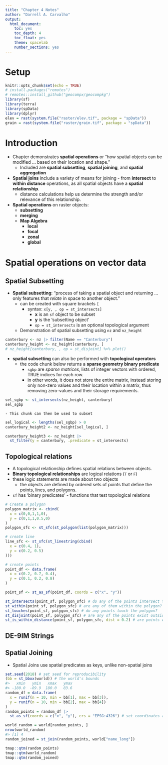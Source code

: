 ---
title: "Chapter 4 Notes"
author: "Darrell A. Carvalho"
output:
  html_document: 
    toc: yes
    toc_depth: 4
    toc_float: yes
    theme: spacelab
    number_sections: yes
---

# Setup

```{r setup, eval = TRUE, include = TRUE}
knitr::opts_chunk$set(echo = TRUE)
# install.packages("remotes")
# remotes::install_github("geocompx/geocompkg")
library(sf)
library(terra)
library(spData)
library(dplyr)
elev = rast(system.file("raster/elev.tif", package = "spData"))
grain = rast(system.file("raster/grain.tif", package = "spData"))
```

# Introduction

-   Chapter demonstrates **spatial operations** or "how spatial objects can be modified ... based on their location and shape."
    -   Included are **spatial subsetting**, **spatial joining**, and **spatial aggregation**
-   **Spatial joins** include a variety of means for joining - from **intersect** to **within distance** operations, as all spatial objects have a **spatial relationship**.
    -   distance calculations help us determine the strength and/or relevance of this relationship.
    
-   **Spatial operations** on raster objects:
    -   **subsetting**
    -   **merging**
    -   **Map Algebra**
        -   **local**
        -   **focal**
        -   **zonal**
        -   **global**

# Spatial operations on vector data
## Spatial Subsetting
-   **Spatial subsetting**: "process of taking a spatial object and returning ... only features that *relate* in space to another object."
    -   can be created with square brackets `[`
        -   syntax: `x[y, , op = st_intersects]`
            -   **x** is an `sf` object to be subset 
            -   **y** is the 'subsetting object'
            -   `op = st_intersects` is an optional topological argument
    -   Demonstration of spatial subsetting using `nz` and `nz_height`

```{r canterbury-object}
canterbury <- nz |> filter(Name == "Canterbury")
canterbury_height <- nz_height[canterbury, ]
# nz_height[canterbury, , op = st_disjoint] %>% plot()
```

-   **spatial subsetting** can also be performed with **topological operators**
    -   the code chunk below returns a **sparse geometry binary predicate**
        -   `sgbp` are *sparse matrices*, lists of integer vectors with ordered, TRUE indices for each row.
        -   in other words, it does not store the entire matrix, instead storing only non-zero values and their location within a matrix, thus removing zero-values and their storage requirements.

```{r topological-operator}
sel_sgbp <- st_intersects(nz_height, canterbury)
sel_sgbp
```
    - This chunk can then be used to subset

```{r topological-operator-subsetting}
sel_logical <- lengths(sel_sgbp) > 0
canterbury_height2 <- nz_height[sel_logical, ]
```

```{r topological-operator-subetting-with-st_filter}
canterbury_height3 <- nz_height |>
  st_filter(y = canterbury, .predicate = st_intersects)
```

## Topological relations
-   A topological relationship defines spatial relations between objects.
  -    **Binary topological relationships** are logical relations (`T` or `F`)
  -   these logic statements are made about two objects
      -   the objects are defined by ordered sets of points that define the points, lines, and polygons.
- `sf` has 'binary predicates' - functions that test topological relations

```{r topological-relations-demo}
# Create a polygon
polygon_matrix <- cbind(
  x = c(0,0,1,1,0),
  y = c(0,1,1,0.5,0)
)
polygon_sfc <- st_sfc(st_polygon(list(polygon_matrix)))

# create line
line_sfc <- st_sfc(st_linestring(cbind(
  x = c(0.4, 1),
  y = c(0.2, 0.5)
)))

# create points
point_df <- data.frame(
  x = c(0.2, 0.7, 0.4),
  y = c(0.1, 0.2, 0.8)
)

point_sf <- st_as_sf(point_df, coords = c("x", "y"))
```

```{r predicate-checks}
st_intersects(point_sf, polygon_sfc) # do any of the points intersect the poly?
st_within(point_sf, polygon_sfc) # are any of them within the polygon?
st_touches(point_sf, polygon_sfc) # do any points touch the polygon?
st_disjoint(point_sf, polygon_sfc) # are any of the points exist outside poly?
st_is_within_distance(point_sf, polygon_sfc, dist = 0.2) # are points w/i 0.2 unit distance of poly?
```
## DE-9IM Strings
## Spatial Joining
-   Spatial Joins use spatial predicates as keys, unlike non-spatial joins

```{r reprex}
set.seed(2018) # set seed for reproducibility
(bb = st_bbox(world)) # the world's bounds
#>   xmin   ymin   xmax   ymax 
#> -180.0  -89.9  180.0   83.6
random_df = data.frame(
  x = runif(n = 10, min = bb[1], max = bb[3]),
  y = runif(n = 10, min = bb[2], max = bb[4])
)
random_points = random_df |> 
  st_as_sf(coords = c("x", "y"), crs = "EPSG:4326") # set coordinates and CRS

world_random = world[random_points, ]
nrow(world_random)
#> [1] 4
random_joined = st_join(random_points, world["name_long"])
```

```{r}
tmap::qtm(random_points)
tmap::qtm(world_random)
tmap::qtm(random_joined)
```


